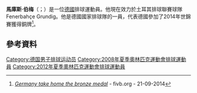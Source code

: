 '''馬庫斯·伯梅'''（{{lang-de|Marcus Böhme}}；{{bd|1985年|8月25日}}）是一位[[德國|德國]]排球運動員。他現在效力於土耳其排球聯賽球隊Fenerbahçe Grundig。他是德國國家排球隊的一員，代表德國參加了2014年世錦賽獲得銅牌<ref>[http://poland2014.fivb.org/en/news/germany-take-home-the-bronze-medal?id=49493 ''Germany take home the bronze medal''] - fivb.org - 21-09-2014</ref>。

==參考資料==
{{Reflist}}
{{DEFAULTSORT:Böhme, Marcus}}
[[Category:德国男子排球运动员|Category:德国男子排球运动员]]
[[Category:2008年夏季奧林匹克運動會排球運動員|Category:2008年夏季奧林匹克運動會排球運動員]]
[[Category:2012年夏季奧林匹克運動會排球運動員|Category:2012年夏季奧林匹克運動會排球運動員]]